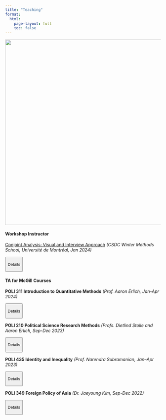 ---
title: "Teaching"
format:
  html:
    page-layout: full
    toc: false
---


<img src="files/csdc teaching.jpg" width="600px"/>

#### Workshop Instructor

[Conjoint Analysis: Visual and Interview Approach](https://drive.google.com/file/d/1TVPvrzCwtSQSi3-pQJyLOWKoPA0h24J-/view?usp=sharing) *(CSDC Winter Methods School, Université de Montréal, Jan 2024)*

<button onclick="let content = this.nextElementSibling; content.style.display = content.style.display === &#39;block&#39; ? &#39;none&#39; : &#39;block&#39;;">

Details

</button>

::: {style="display:none;"}
-   Introduction and a critical discussion of using graphics to conduct conjoint analyses and incorporating interviews as a robustness check while administering conjoint surveys in developing contexts where literacy levels and digital infrastructure are poor and outsider skepticism is high.
:::

#### TA for McGill Courses

**POLI 311 Introduction to Quantitative Methods** *(Prof. Aaron Erlich, Jan-Apr 2024)*

<button onclick="let content = this.nextElementSibling; content.style.display = content.style.display === &#39;block&#39; ? &#39;none&#39; : &#39;block&#39;;">

Details

</button>

::: {style="display:none;"}
-   Organized instruction material and facilitated weekly labs for R programming and quantitative political methodology for 50 students and managed assignment grading. Evaluation: 4.5/5.
:::


**POLI 210 Political Science Research Methods** *(Profs. Dietlind Stolle and Aaron Erlich, Sep-Dec 2023)*

<button onclick="let content = this.nextElementSibling; content.style.display = content.style.display === &#39;block&#39; ? &#39;none&#39; : &#39;block&#39;;">

Details

</button>

::: {style="display:none;"}
-   Organized instruction material and facilitated weekly labs for 90 students for R programming and evaluated quantitative and qualitative assignments. Evaluation: 4.4/5.
:::

**POLI 435 Identity and Inequality** *(Prof. Narendra Subramanian, Jan–Apr 2023)*

<button onclick="let content = this.nextElementSibling; content.style.display = content.style.display === &#39;block&#39; ? &#39;none&#39; : &#39;block&#39;;">

Details

</button>

::: {style="display:none;"}
-   Facilitated weekly conference sections for 40 students, graded assignments and term papers. Evaluation: 4.7/5.
:::

**POLI 349 Foreign Policy of Asia** *(Dr. Jaeyoung Kim, Sep-Dec 2022)*

<button onclick="let content = this.nextElementSibling; content.style.display = content.style.display === &#39;block&#39; ? &#39;none&#39; : &#39;block&#39;;">

Details

</button>

::: {style="display:none;"}
-   Facilitated weekly conference sections for over 70 students and managed assignment evaluations. Evaluation: 4.6/5.
:::
